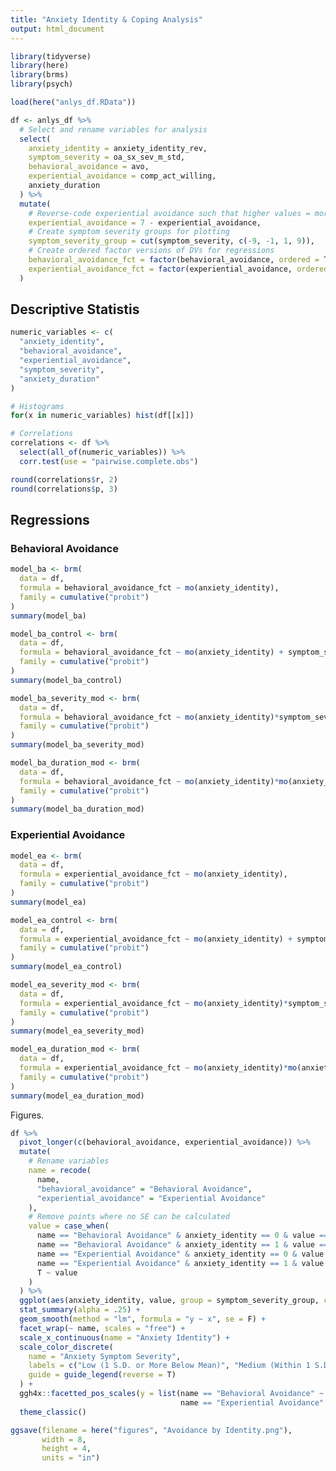 ```yaml
---
title: "Anxiety Identity & Coping Analysis"
output: html_document
---
```


```r
library(tidyverse)
library(here)
library(brms)
library(psych)

load(here("anlys_df.RData"))

df <- anlys_df %>%
  # Select and rename variables for analysis
  select(
    anxiety_identity = anxiety_identity_rev,
    symptom_severity = oa_sx_sev_m_std,
    behavioral_avoidance = avo,
    experiential_avoidance = comp_act_willing,
    anxiety_duration
  ) %>%
  mutate(
    # Reverse-code experiential avoidance such that higher values = more avoidance
    experiential_avoidance = 7 - experiential_avoidance,
    # Create symptom severity groups for plotting
    symptom_severity_group = cut(symptom_severity, c(-9, -1, 1, 9)),
    # Create ordered factor versions of DVs for regressions
    behavioral_avoidance_fct = factor(behavioral_avoidance, ordered = T),
    experiential_avoidance_fct = factor(experiential_avoidance, ordered = T)
  )
```

## Descriptive Statistis

```r
numeric_variables <- c(
  "anxiety_identity", 
  "behavioral_avoidance",
  "experiential_avoidance",
  "symptom_severity",
  "anxiety_duration"
)

# Histograms
for(x in numeric_variables) hist(df[[x]])

# Correlations
correlations <- df %>%
  select(all_of(numeric_variables)) %>%
  corr.test(use = "pairwise.complete.obs")

round(correlations$r, 2)
round(correlations$p, 3)
```

## Regressions

### Behavioral Avoidance

```r
model_ba <- brm(
  data = df, 
  formula = behavioral_avoidance_fct ~ mo(anxiety_identity), 
  family = cumulative("probit")
)
summary(model_ba)

model_ba_control <- brm(
  data = df, 
  formula = behavioral_avoidance_fct ~ mo(anxiety_identity) + symptom_severity,
  family = cumulative("probit")
)
summary(model_ba_control)

model_ba_severity_mod <- brm(
  data = df, 
  formula = behavioral_avoidance_fct ~ mo(anxiety_identity)*symptom_severity, 
  family = cumulative("probit")
)
summary(model_ba_severity_mod)

model_ba_duration_mod <- brm(
  data = df, 
  formula = behavioral_avoidance_fct ~ mo(anxiety_identity)*mo(anxiety_duration) + symptom_severity, 
  family = cumulative("probit")
)
summary(model_ba_duration_mod)
```

### Experiential Avoidance

```r
model_ea <- brm(
  data = df, 
  formula = experiential_avoidance_fct ~ mo(anxiety_identity), 
  family = cumulative("probit")
)
summary(model_ea)

model_ea_control <- brm(
  data = df, 
  formula = experiential_avoidance_fct ~ mo(anxiety_identity) + symptom_severity,
  family = cumulative("probit")
)
summary(model_ea_control)

model_ea_severity_mod <- brm(
  data = df, 
  formula = experiential_avoidance_fct ~ mo(anxiety_identity)*symptom_severity, 
  family = cumulative("probit")
)
summary(model_ea_severity_mod)

model_ea_duration_mod <- brm(
  data = df, 
  formula = experiential_avoidance_fct ~ mo(anxiety_identity)*mo(anxiety_duration) + symptom_severity, 
  family = cumulative("probit")
)
summary(model_ea_duration_mod)
```

Figures.

```r
df %>%
  pivot_longer(c(behavioral_avoidance, experiential_avoidance)) %>%
  mutate(
    # Rename variables
    name = recode(
      name,
      "behavioral_avoidance" = "Behavioral Avoidance",
      "experiential_avoidance" = "Experiential Avoidance"
    ),
    # Remove points where no SE can be calculated
    value = case_when(
      name == "Behavioral Avoidance" & anxiety_identity == 0 & value == 0 ~ NA,
      name == "Behavioral Avoidance" & anxiety_identity == 1 & value == 4 ~ NA,
      name == "Experiential Avoidance" & anxiety_identity == 0 & value == 0 ~ NA,
      name == "Experiential Avoidance" & anxiety_identity == 1 & value == 6 ~ NA,
      T ~ value
    )
  ) %>%
  ggplot(aes(anxiety_identity, value, group = symptom_severity_group, color = symptom_severity_group)) +
  stat_summary(alpha = .25) +
  geom_smooth(method = "lm", formula = "y ~ x", se = F) +
  facet_wrap(~ name, scales = "free") +
  scale_x_continuous(name = "Anxiety Identity") +
  scale_color_discrete(
    name = "Anxiety Symptom Severity",
    labels = c("Low (1 S.D. or More Below Mean)", "Medium (Within 1 S.D. of Mean)", "High (1 S.D. or More Above Mean)"),
    guide = guide_legend(reverse = T)
  ) +
  ggh4x::facetted_pos_scales(y = list(name == "Behavioral Avoidance" ~ scale_y_continuous(name = "Avoidance", limits = c(0, 4)),
                                      name == "Experiential Avoidance" ~ scale_y_continuous(name = "Avoidance", limits = c(0, 6)))) +
  theme_classic()

ggsave(filename = here("figures", "Avoidance by Identity.png"),
       width = 8,
       height = 4,
       units = "in")
```
